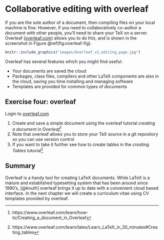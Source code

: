 # Collaborative editing with overleaf {#overleaf}

If you are the sole author of a document, then compiling files on your local machine is fine. However, if you need to collaboratively co-author a document with other people, you'll need to share your TeX on a server. Overleaf ([overleaf.com](https://www.overleaf.com/)) allows you to do this, and is shown in the screenshot in Figure \@ref(fig:overleaf-fig).

```r
knitr::include_graphics("images/Overleaf_v2_editing_page.jpg")
```

Overleaf has several features which you might find useful:

* Your documents are saved the cloud
* Packages, class files, compilers and other LaTeX components are also in the cloud, saving you time installing and managing software
* Templates are provided for common types of documents


## Exercise four: overleaf {#ex4}

Login to [overleaf.com](https://www.overleaf.com/)  

1. Create and save a simple document using the overleaf tutorial *creating a document in Overleaf*^[https://www.overleaf.com/learn/how-to/Creating_a_document_in_Overleaf]  
1. Note that overleaf allows you to store your TeX source in a git repository so you can use version control
1. If you want to take it further see how to create tables in the *creating Tables* tutorial^[https://www.overleaf.com/learn/latex/Learn_LaTeX_in_30_minutes#Creating_tables]

## Summary {#overleafconc}

Overleaf is a handy tool for creating LaTeX documents. While LaTeX is a mature and established typesetting system that has been around since 1980's, [@knuth] overleaf brings it up to date with a convenient cloud based interface. In the next chapter we will create a curriculum vitae using CV templates provided by overleaf.
